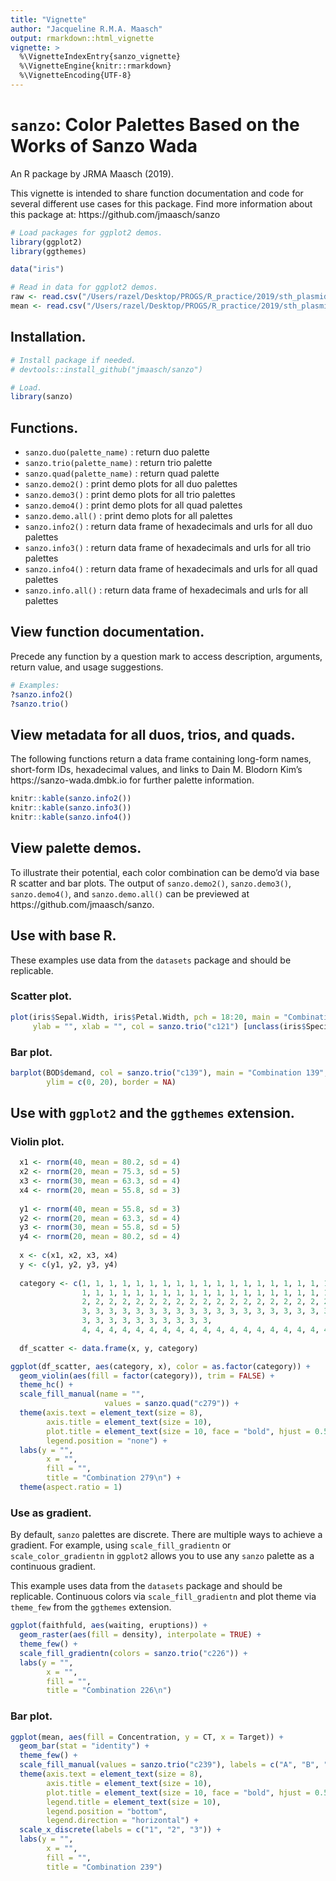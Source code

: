 ```yaml
---
title: "Vignette"
author: "Jacqueline R.M.A. Maasch"
output: rmarkdown::html_vignette
vignette: >
  %\VignetteIndexEntry{sanzo_vignette}
  %\VignetteEngine{knitr::rmarkdown}
  %\VignetteEncoding{UTF-8}
---
```



# ```sanzo```: Color Palettes Based on the Works of Sanzo Wada

An R package by JRMA Maasch (2019).

This vignette is intended to share function documentation and code for several different use cases for this package. Find more information about this package at: https://github.com/jmaasch/sanzo

```r

# Load packages for ggplot2 demos.
library(ggplot2)
library(ggthemes)

data("iris")

# Read in data for ggplot2 demos.
raw <- read.csv("/Users/razel/Desktop/PROGS/R_practice/2019/sth_plasmid_ct_mean_raw.csv")
mean <- read.csv("/Users/razel/Desktop/PROGS/R_practice/2019/sth_plasmid_ct_mean.csv")

```

## Installation.

```r
# Install package if needed.
# devtools::install_github("jmaasch/sanzo")

# Load.
library(sanzo)
```

## Functions.
* ```sanzo.duo(palette_name)``` : return duo palette
* ```sanzo.trio(palette_name)``` : return trio palette
* ```sanzo.quad(palette_name)``` : return quad palette
* ```sanzo.demo2()``` : print demo plots for all duo palettes
* ```sanzo.demo3()``` : print demo plots for all trio palettes
* ```sanzo.demo4()``` : print demo plots for all quad palettes
* ```sanzo.demo.all()``` : print demo plots for all palettes
* ```sanzo.info2()``` : return data frame of hexadecimals and urls for all duo palettes
* ```sanzo.info3()``` : return data frame of hexadecimals and urls for all trio palettes
* ```sanzo.info4()``` : return data frame of hexadecimals and urls for all quad palettes
* ```sanzo.info.all()``` : return data frame of hexadecimals and urls for all palettes

## View function documentation.

Precede any function by a question mark to access description, arguments, return value, and usage suggestions.

```r

# Examples:
?sanzo.info2()
?sanzo.trio()

```

## View metadata for all duos, trios, and quads.

The following functions return a data frame containing long-form names, short-form IDs, hexadecimal values, and links to Dain M. Blodorn Kim's https://sanzo-wada.dmbk.io for further palette information.

```r

knitr::kable(sanzo.info2())
knitr::kable(sanzo.info3())
knitr::kable(sanzo.info4())

```


## View palette demos.

To illustrate their potential, each color combination can be demo'd via base R scatter and bar plots. The output of ```sanzo.demo2()```, ```sanzo.demo3()```, ```sanzo.demo4()```, and ```sanzo.demo.all()``` can be previewed at https://github.com/jmaasch/sanzo.

## Use with base R.

These examples use data from the ```datasets``` package and should be replicable.

### Scatter plot.

```r

plot(iris$Sepal.Width, iris$Petal.Width, pch = 18:20, main = "Combination 121",
     ylab = "", xlab = "", col = sanzo.trio("c121") [unclass(iris$Species)])

```

### Bar plot.

```r
barplot(BOD$demand, col = sanzo.trio("c139"), main = "Combination 139", 
        ylim = c(0, 20), border = NA)
```

## Use with ```ggplot2``` and the ```ggthemes``` extension.

### Violin plot.

```r
  x1 <- rnorm(40, mean = 80.2, sd = 4)
  x2 <- rnorm(20, mean = 75.3, sd = 5)
  x3 <- rnorm(30, mean = 63.3, sd = 4)
  x4 <- rnorm(20, mean = 55.8, sd = 3)
  
  y1 <- rnorm(40, mean = 55.8, sd = 3)
  y2 <- rnorm(20, mean = 63.3, sd = 4)
  y3 <- rnorm(30, mean = 55.8, sd = 5)
  y4 <- rnorm(20, mean = 80.2, sd = 4)
  
  x <- c(x1, x2, x3, x4)
  y <- c(y1, y2, y3, y4)
  
  category <- c(1, 1, 1, 1, 1, 1, 1, 1, 1, 1, 1, 1, 1, 1, 1, 1, 1, 1, 1, 1, 
                1, 1, 1, 1, 1, 1, 1, 1, 1, 1, 1, 1, 1, 1, 1, 1, 1, 1, 1, 1,
                2, 2, 2, 2, 2, 2, 2, 2, 2, 2, 2, 2, 2, 2, 2, 2, 2, 2, 2, 2, 
                3, 3, 3, 3, 3, 3, 3, 3, 3, 3, 3, 3, 3, 3, 3, 3, 3, 3, 3, 3,
                3, 3, 3, 3, 3, 3, 3, 3, 3, 3,
                4, 4, 4, 4, 4, 4, 4, 4, 4, 4, 4, 4, 4, 4, 4, 4, 4, 4, 4, 4)
  
  df_scatter <- data.frame(x, y, category)

```

```r

ggplot(df_scatter, aes(category, x), color = as.factor(category)) + 
  geom_violin(aes(fill = factor(category)), trim = FALSE) + 
  theme_hc() + 
  scale_fill_manual(name = "", 
                     values = sanzo.quad("c279")) + 
  theme(axis.text = element_text(size = 8),
        axis.title = element_text(size = 10),
        plot.title = element_text(size = 10, face = "bold", hjust = 0.5),
        legend.position = "none") +
  labs(y = "", 
        x = "", 
        fill = "", 
        title = "Combination 279\n") +
  theme(aspect.ratio = 1)
```

### Use as gradient.

By default, ```sanzo``` palettes are discrete. There are multiple ways to achieve a gradient. For example, using ```scale_fill_gradientn``` or ```scale_color_gradientn``` in ```ggplot2``` allows you to use any ```sanzo``` palette as a continuous gradient.

This example uses data from the ```datasets``` package and should be replicable. Continuous colors via ```scale_fill_gradientn``` and plot theme via ```theme_few``` from the ```ggthemes``` extension.

```r

ggplot(faithfuld, aes(waiting, eruptions)) +
  geom_raster(aes(fill = density), interpolate = TRUE) +
  theme_few() +
  scale_fill_gradientn(colors = sanzo.trio("c226")) +
  labs(y = "", 
        x = "", 
        fill = "", 
        title = "Combination 226\n")

```

### Bar plot.

```r

ggplot(mean, aes(fill = Concentration, y = CT, x = Target)) + 
  geom_bar(stat = "identity") +
  theme_few() +
  scale_fill_manual(values = sanzo.trio("c239"), labels = c("A", "B", "C")) + 
  theme(axis.text = element_text(size = 8),
        axis.title = element_text(size = 10),
        plot.title = element_text(size = 10, face = "bold", hjust = 0.5),
        legend.title = element_text(size = 10),
        legend.position = "bottom",
        legend.direction = "horizontal") +
  scale_x_discrete(labels = c("1", "2", "3")) +
  labs(y = "", 
        x = "", 
        fill = "", 
        title = "Combination 239")

```
